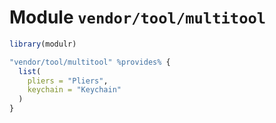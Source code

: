 <!--- File: ./modules/vendor/tool/multitool.Rmd -->

# Module `vendor/tool/multitool`

```r
library(modulr)

"vendor/tool/multitool" %provides% {
  list(
    pliers = "Pliers",
    keychain = "Keychain"
  )
}
```
